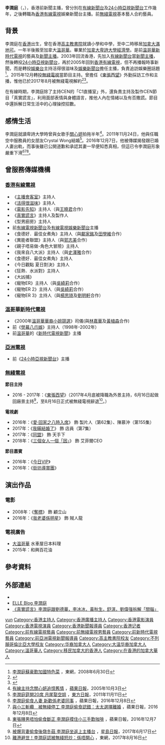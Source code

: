 {{藝人
|姓名 = 李潤庭
|類型 = 節目主持
|圖片 =
|圖片簡介 = 李潤庭就「'''背妻偷腥'''」事件向公眾謝罪
|羅馬拼音 = Li Yun Ting
|英文名 = Eric Li
|綽號 = 新聞王子、世紀賤男<ref>[http://www.orientalsunday.hk/%e6%9c%80%e6%96%b0%e5%a8%9b%e8%81%9e/%e6%9d%8e%e6%bd%a4%e5%ba%ad%e9%bb%9e%e6%ad%a2%e4%b8%80%e5%80%8b%ef%bc%9f-%e7%9b%a4%e9%bb%9e%e5%8d%81%e5%80%8b%e4%b8%96%e7%b4%80%e8%b3%a4%e7%94%b7/ 李潤庭點止一個？ 盤點十個世紀賤男] {{Wayback|url=http://www.orientalsunday.hk/%e6%9c%80%e6%96%b0%e5%a8%9b%e8%81%9e/%e6%9d%8e%e6%bd%a4%e5%ba%ad%e9%bb%9e%e6%ad%a2%e4%b8%80%e5%80%8b%ef%bc%9f-%e7%9b%a4%e9%bb%9e%e5%8d%81%e5%80%8b%e4%b8%96%e7%b4%80%e8%b3%a4%e7%94%b7/ |date=20171008055056 }}，[[東方新地|東方新地]]，2016年12月8日</ref>、四失出軌男<ref>[http://hk.on.cc/hk/bkn/cnt/entertainment/20161210/bkn-20161210030438273-1210_00862_001.html 李潤庭淪四失出軌男一鋪清袋] {{Wayback|url=http://hk.on.cc/hk/bkn/cnt/entertainment/20161210/bkn-20161210030438273-1210_00862_001.html |date=20170602224953 }}，[[ON.CC|東網]]，2016年12月10日</ref>
|國籍 = {{CAN}}
|籍貫 = 
|出生日期 = {{birth date and age|1979|5|8}}
|出生地 = {{HKG-1959}}
|逝世日期 = 
|死亡地 = 
|職業 = [[新聞主播|新聞主播]]、[[主持|主持]]
|語言 = 粵語、英語、國語
|教育程度 = [[卑詩大學|卑詩大學]][[經濟學|經濟學]]
|母校 = [[高主教書院|高主教書院]]
|宗教信仰 = 
|配偶 = {{marriage|Crystal Wong|Nov 24, 2011}}
|兒女 = 
|父母 = 
|出道作 = 
|代表作 = 
|活躍年代 = 1998年至2017年
|唱片公司 = 
|經紀公司 = [[新時代電視|新時代電視]]（1998年至2002年）<br>[[香港有線電視|香港有線電視]]（2003年至2015年）<br>[[無綫電視|無綫電視]]（2015年至2017年）
|網站 = 
|相關團體 = 
|IMDb = 
|獎項 = 
}}

'''李潤庭'''（{{lang|en|'''Eric Li Yun Ting'''}}，{{bd|1979年|5月8日<ref>電視廣播有限公司：[http://artiste.tvb.com/main/artistedetail/liyunting 男藝人'''李潤庭'''基本資料] {{Wayback|url=http://artiste.tvb.com/main/artistedetail/liyunting |date=20190822234039 }}</ref>}}），香港前新聞主播，曾分別在[[有線新聞台|有線新聞台]]及[[24小時亞視新聞台|24小時亞視新聞台]]工作幾年，之後轉職為[[香港有線電視|香港有線電視]]娛樂新聞台主播。前[[無綫電視|無綫電視]]基本藝人合約藝員。

== 背景 ==
李潤庭在[[香港|香港]]出生，曾在香港[[高主教書院|高主教書院]]就讀小學和中學，至中二時移居[[加拿大|加拿大]][[滿地可|滿地可]]。一年半後搬至加拿大[[溫哥華|溫哥華]]。畢業於[[加拿大|加拿大]][[卑詩大學|卑詩大學]][[經濟學|經濟學]]。是前[[温哥華|温哥華]][[新時代電視|新時代電視]]的藝員及[[新聞主播|新聞主播]]。2003年回流香港，先加入[[有線新聞台|有線新聞台]]當[[新聞主播|新聞主播]]，然後轉投[[24小時亞視新聞台|24小時亞視新聞台]]，再於2005年回到[[香港有線電視|香港有線電視]]，但不再播報時事新聞，而是轉投[[香港有線電視娛樂台|娛樂台]]主持活得很滋味及[[香港有線電視娛樂新聞台|娛樂新聞台]]擔任主播，負責追訪娛樂圈話題<ref>[http://food.on.cc/dining/index.php?id=1303 李潤庭蘇豪歎加國特色菜] {{Wayback|url=http://food.on.cc/dining/index.php?id=1303 |date=20190820070946 }}，東網，2008年6月30日</ref>。2015年12月轉投[[無綫電視|無綫電視]]當節目主持。曾擔任《[[東張西望|東張西望]]》外勤採訪工作和主播，惟他已於2017年8月被無綫電視解約<ref>{{cite news|title=唔珍惜機會！李潤庭再「偷食」遭無綫怒炒|url=http://hk.on.cc/hk/bkn/cnt/entertainment/20170816/bkn-20170816202138422-0816_00862_001.html|date=2017-08-16|work=東網|accessdate=2017-08-16|archive-date=2019-11-15|archive-url=https://web.archive.org/web/20191115104628/https://hk.on.cc/hk/bkn/cnt/entertainment/20170816/bkn-20170816202138422-0816_00862_001.html|dead-url=no}}{{zh-yue}}</ref><ref>{{cite news|title=離港避世！李潤庭認被無綫怒炒：係唔開心|url=http://hk.on.cc/hk/bkn/cnt/entertainment/20170816/bkn-20170816210401517-0816_00862_001.html|date=2017-08-16|work=東網|accessdate=2017-08-16|archive-date=2019-12-02|archive-url=https://web.archive.org/web/20191202125738/https://hk.on.cc/hk/bkn/cnt/entertainment/20170816/bkn-20170816210401517-0816_00862_001.html|dead-url=no}}{{zh-yue}}</ref>。

在有線時期，李潤庭除了主持CEN的「C1直播室」外，還負責主持及製作CEN節目「真實謊言」，利用面部表情與身體語言，推他人內在情緒以及有否撒謊。節目中還拆解日常生活中的心理操控招數。

== 感情生活 ==
李潤庭就讀卑詩大學時曾與女歌手[[關心妍|關心妍]]拍拖半年<ref>[http://hk.apple.nextmedia.com/entertainment/art/20051003/5275761 有線主持念關心妍追憶舊情] {{Wayback|url=http://hk.apple.nextmedia.com/entertainment/art/20051003/5275761 |date=20170817035110 }}，[[蘋果日報_(香港)|蘋果日報]]，2005年10月3日</ref>。2011年11月24日，他與任職空中服務員的女朋友Crystal Wong結婚<ref>[http://orientaldaily.on.cc/cnt/entertainment/20111111/00282_090.html 李潤庭筵開20席 月尾娶空姐] {{Wayback|url=http://orientaldaily.on.cc/cnt/entertainment/20111111/00282_090.html |date=20191203165829 }}，[[東方日報_(香港)|東方日報]]，2011年11月11日</ref>。2016年12月7日，他被傳媒揭發跟已婚人妻出軌，而事後雖已公開道歉和承認其妻一早便知悉真相，但這已令李潤庭形象嚴重下滑<ref>[http://hk.apple.nextmedia.com/entertainment/art/20161208/19858109 李潤庭偷食人妻 新歡係老婆同事] {{Wayback|url=http://hk.apple.nextmedia.com/entertainment/art/20161208/19858109 |date=20170817035106 }}，蘋果日報，2016年12月8日</ref><ref>[http://hk.apple.nextmedia.com/entertainment/art/20161210/19860527 與小三斬纜　被無綫停工 李潤庭偷食認錯：太太選擇離婚] {{Wayback|url=http://hk.apple.nextmedia.com/entertainment/art/20161210/19860527 |date=20170927045529 }}，蘋果日報，2016年12月8日</ref><ref>[http://hk.apple.nextmedia.com/nextplus/%E5%A8%9B%E6%A8%82%E8%A6%81%E8%81%9E/article/20161208/2_458228_0/-%E7%8D%A8%E5%AE%B6-%E6%9D%B1%E5%BC%B5%E8%B3%A4%E7%94%B7-%E5%94%94%E6%80%95%E5%81%B7%E9%A3%9F%E6%96%B7%E6%AD%A3-%E6%9D%8E%E6%BD%A4%E5%BA%AD%E6%91%B8%E4%BD%8F%E5%B0%8F%E4%B8%89%E6%89%8B%E6%AD%8E%E5%92%96%E5%95%A1 東張賤男唔怕偷食斷正 李潤庭摸住小三手歎咖啡] {{Wayback|url=http://hk.apple.nextmedia.com/nextplus/%E5%A8%9B%E6%A8%82%E8%A6%81%E8%81%9E/article/20161208/2_458228_0/-%E7%8D%A8%E5%AE%B6-%E6%9D%B1%E5%BC%B5%E8%B3%A4%E7%94%B7-%E5%94%94%E6%80%95%E5%81%B7%E9%A3%9F%E6%96%B7%E6%AD%A3-%E6%9D%8E%E6%BD%A4%E5%BA%AD%E6%91%B8%E4%BD%8F%E5%B0%8F%E4%B8%89%E6%89%8B%E6%AD%8E%E5%92%96%E5%95%A1 |date=20170817081318 }}，蘋果日報，2016年12月7日</ref>。

== 曾服務傳媒機構 ==
=== [[香港有線電視|香港有線電視]] ===
*《[[主播會客室|主播會客室]]》主持人
*《[[活得很滋味|活得很滋味]]》主持人
*《[[電影先知|電影先知]]》主持人（與[[王曉君|王曉君]]合作）
*《[[真實謊言|真實謊言]]》主持人及製作人
*《型男廚房》主持人
* 前[[有線電視新聞台|有線電視新聞台]]及[[有線電視娛樂新聞台|有線電視娛樂新聞台]]主播
*《食德好．最佳女煮角》主持人（與[[鄺家銘|鄺家銘]]及[[田學維|田學維]]合作）
*《異能者聯盟》主持人（與[[郭志美|郭志美]]合作）
*《親子唔易做-角色大冒險》主持人
*《我來自八大派》主持人（與[[史澤雅|史澤雅]]合作）
*《食德好．最佳女煮角》主持人
*《今日觀點 夏日對決》主持人
*《狂熱．水派對》主持人
*《大凶捕》
*《寵物ER》主持人（與[[吳綺莉|吳綺莉]]合作）
*《寵物ER 2》主持人（與[[吳綺莉|吳綺莉]]合作）
*《寵物ER 3》主持人（與[[楊思琦|楊思琦]]及[[劉明軒|劉明軒]]合作）

=== [[温哥華|温哥華]][[新時代電視|新時代電視]] ===
*《2000年[[溫哥華華裔小姐競選|溫哥華華裔小姐競選]]》司儀(與[[林嘉華|林嘉華]]及[[黃植森|黃植森]]合作)
*前《[[熒幕八爪娛|熒幕八爪娛]]》主持人（1998年-2002年）
*前[[温哥華|温哥華]]的《[[新時代電視新聞|新時代電視新聞]]》主播

=== [[亞洲電視|亞洲電視]] ===
* 前《[[24小時亞視新聞台|24小時亞視新聞台]]》主播

=== [[電視廣播有限公司|無綫電視]] ===
'''節目主持'''
* 2016 - 2017年：《[[東張西望|東張西望]]》（2017年4月底被降職為外景主持，6月16日起做回廠景主持<ref>[https://hk.celebrity.yahoo.com/%E8%A2%AB%E7%88%86%E8%83%8C%E5%A6%BB%E5%81%B7%E9%A3%9F%E5%BE%8C%E7%87%89%E5%86%AC%E8%8F%87-%E6%9D%8E%E6%BD%A4%E5%BA%AD%E5%9D%90%E8%BF%94%E4%B8%8A%E4%B8%BB%E6%92%AD%E5%8F%B0-113900806.html 被爆背妻偷食後燉冬菇 李潤庭坐返上主播台] {{Wayback|url=https://hk.celebrity.yahoo.com/%E8%A2%AB%E7%88%86%E8%83%8C%E5%A6%BB%E5%81%B7%E9%A3%9F%E5%BE%8C%E7%87%89%E5%86%AC%E8%8F%87-%E6%9D%8E%E6%BD%A4%E5%BA%AD%E5%9D%90%E8%BF%94%E4%B8%8A%E4%B8%BB%E6%92%AD%E5%8F%B0-113900806.html |date=20190823081238 }}，[[星島日報|星島日報]]，2017年6月17日</ref>，至8月16日正式被無綫電視辭退<ref>[http://hk.on.cc/hk/bkn/cnt/entertainment/20170816/mobile/bkn-20170816210401517-0816_00862_001.html 離港避世！李潤庭認被無綫怒炒：係唔開心] {{Wayback|url=http://hk.on.cc/hk/bkn/cnt/entertainment/20170816/mobile/bkn-20170816210401517-0816_00862_001.html |date=20191107045614 }}，東網，2017年8月16日</ref>。）

'''電視劇'''
* 2016年：《[[愛·回家之八時入席|愛·回家之八時入席]]》 飾 製片人（第62集）、陳慕沖（第155集）
* 2017年：《[[我瞞結婚了|我瞞結婚了]]》 飾 店員（第7集）
* 2017年：《[[同盟|同盟]]》 飾 天手下
* 2018年：《[[三個女人一個「因」|三個女人一個「因」]]》 飾 艾菲爾CEO

'''節目嘉賓'''
* 2016年：《[[今日VIP|今日VIP]]》
* 2016年：《[[街坊導賞團|街坊導賞團]]》

== 演出作品==
=== 電影 ===
* 2008年：《[[奪標_(電影)|奪標]]》 飾 顧立山
* 2016年：《[[我老婆係明星|我老婆係明星]]》 飾 賊人龍

=== 電視廣告 ===
*[[大温哥華|大温哥華]] 水車屋日本料理
* 2015年：和興百花油

== 參考資料 ==
{{reflist|2}}

== 外部連結 ==
*{{Sinaweibo|liyt}}
*[https://web.archive.org/web/20110307153050/http://blogs.elle.com.hk/ericli/  ELLE Blog 李潤庭]
*[http://www.youtube.com/watch?v=g9ItNN5qA3I 《真實謊言》李潤庭跟劉德華，李冰冰，黃秋生，舒淇，劉偉强拆解「間腦」] {{Wayback|url=http://www.youtube.com/watch?v=g9ItNN5qA3I |date=20160418120614 }}

{{DEFAULTSORT:Li}}
[[Category:李姓|yun]]
[[Category:香港主持人|Category:香港主持人]]
[[Category:香港廣播主持人|Category:香港廣播主持人]]
[[Category:香港電影演員|Category:香港電影演員]]
[[Category:香港電視演員|Category:香港電視演員]]
[[Category:香港新聞報導員|Category:香港新聞報導員]]
[[Category:香港记者|Category:香港记者]]
[[Category:前有線電視藝員|Category:前有線電視藝員]]
[[Category:前無綫電視男藝員|Category:前無綫電視男藝員]]
[[Category:前新時代電視藝員|Category:前新時代電視藝員]]
[[Category:前亞洲電視新聞報導員|Category:前亞洲電視新聞報導員]]
[[Category:高主教書院校友|Category:高主教書院校友]]
[[Category:不列顛哥倫比亞大學校友|Category:不列顛哥倫比亞大學校友]]
[[Category:华裔加拿大人|Category:华裔加拿大人]]
[[Category:大温华裔加拿大人|Category:大温华裔加拿大人]]
[[Category:溫哥華人|Category:溫哥華人]]
[[Category:移民加拿大的香港人|Category:移民加拿大的香港人]]
[[Category:在香港的加拿大華人|Category:在香港的加拿大華人]]